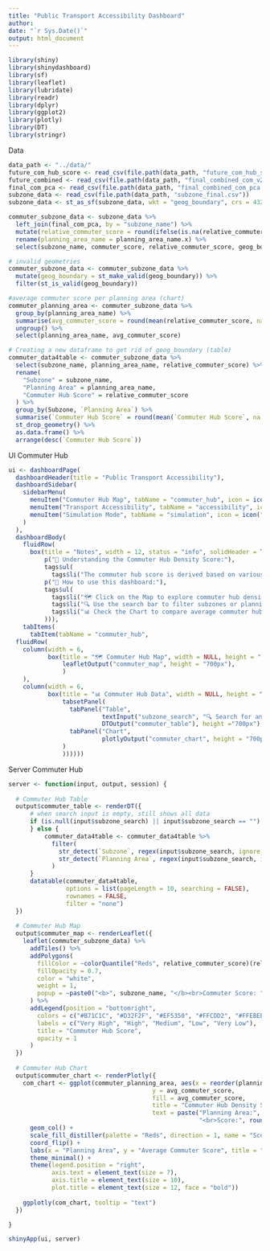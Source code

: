 ```yaml
---
title: "Public Transport Accessibility Dashboard"
author: 
date: "`r Sys.Date()`"
output: html_document
---
```


```r
library(shiny)
library(shinydashboard)
library(sf)
library(leaflet)
library(lubridate)
library(readr)
library(dplyr)
library(ggplot2)
library(plotly)
library(DT)
library(stringr)
```

Data

```r
data_path <- "../data/"
future_com_hub_score <- read_csv(file.path(data_path, "future_com_hub_score_scaled.csv"))
future_combined <- read_csv(file.path(data_path, "final_combined_com_v2.csv"))
final_com_pca <- read_csv(file.path(data_path, "final_combined_com_pca.csv"))
subzone_data <- read_csv(file.path(data_path, "subzone_final.csv"))
subzone_data <- st_as_sf(subzone_data, wkt = "geog_boundary", crs = 4326)

commuter_subzone_data <- subzone_data %>%
  left_join(final_com_pca, by = "subzone_name") %>%
  mutate(relative_commuter_score = round(ifelse(is.na(relative_commuter_score), 0, relative_commuter_score), 2)) %>%
  rename(planning_area_name = planning_area_name.x) %>%
  select(subzone_name, commuter_score, relative_commuter_score, geog_boundary, planning_area_name)

# invalid geometries
commuter_subzone_data <- commuter_subzone_data %>%
  mutate(geog_boundary = st_make_valid(geog_boundary)) %>%
  filter(st_is_valid(geog_boundary))

#average commuter score per planning area (chart)
commuter_planning_area <- commuter_subzone_data %>%
  group_by(planning_area_name) %>%
  summarise(avg_commuter_score = round(mean(relative_commuter_score, na.rm = TRUE), 2)) %>%
  ungroup() %>%
  select(planning_area_name, avg_commuter_score)

# Creating a new dataframe to get rid of geog_boundary (table)
commuter_data4table <- commuter_subzone_data %>%
  select(subzone_name, planning_area_name, relative_commuter_score) %>%
  rename(
    "Subzone" = subzone_name,
    "Planning Area" = planning_area_name,
    "Commuter Hub Score" = relative_commuter_score
  ) %>%
  group_by(Subzone, `Planning Area`) %>%
  summarise(`Commuter Hub Score` = round(mean(`Commuter Hub Score`, na.rm = TRUE), 2), .groups = 'drop') %>%
  st_drop_geometry() %>%
  as.data.frame() %>%
  arrange(desc(`Commuter Hub Score`)) 

```
UI Commuter Hub
```r
ui <- dashboardPage(
  dashboardHeader(title = "Public Transport Accessibility"),
  dashboardSidebar(
    sidebarMenu(
      menuItem("Commuter Hub Map", tabName = "commuter_hub", icon = icon("map")),
      menuItem("Transport Accessibility", tabName = "accessibility", icon = icon("bus")),
      menuItem("Simulation Mode", tabName = "simulation", icon = icon("cogs"))
    )
  ),
  dashboardBody(
    fluidRow(
      box(title = "Notes", width = 12, status = "info", solidHeader = TRUE,
          p("🧠 Understanding the Commuter Hub Density Score:"),
          tags$ul(
            tags$li("The commuter hub score is derived based on various transport factors including bus and train inflow/outflow volumes. A higher score indicates a location with a high movement of commuters, suggesting it as a major transport hub. The maximum score is 1, and the minimum is 0.")),
          p("📌 How to use this dashboard:"),
          tags$ul(
            tags$li("🗺️ Click on the Map to explore commuter hub density visually."),
            tags$li("🔍 Use the search bar to filter subzones or planning areas of your choice."),
            tags$li("📊 Check the Chart to compare average commuter hub scores."),
          ))),
    tabItems(
      tabItem(tabName = "commuter_hub",
  fluidRow(
    column(width = 6,
           box(title = "🗺️ Commuter Hub Map", width = NULL, height = "800px",
               leafletOutput("commuter_map", height = "700px"),
               )
    ),
    column(width = 6,
           box(title = "📊 Commuter Hub Data", width = NULL, height = "800px",
               tabsetPanel(
                 tabPanel("Table", 
                          textInput("subzone_search", "🔍 Search for an Area:", ""),
                          DTOutput("commuter_table"), height ="700px"),
                 tabPanel("Chart", 
                          plotlyOutput("commuter_chart", height = "700px"))),
               )
               ))))))

```

Server Commuter Hub
```r
server <- function(input, output, session) {
    
  # Commuter Hub Table
  output$commuter_table <- renderDT({
      # when search input is empty, still shows all data
      if (is.null(input$subzone_search) || input$subzone_search == "") {commuter_data4table
      } else {
          commuter_data4table <- commuter_data4table %>%
            filter(
              str_detect(`Subzone`, regex(input$subzone_search, ignore_case = TRUE)) |
              str_detect(`Planning Area`, regex(input$subzone_search, ignore_case = TRUE))
            )
      }
      datatable(commuter_data4table, 
                options = list(pageLength = 10, searching = FALSE), 
                rownames = FALSE, 
                filter = "none")
  })
  
  # Commuter Hub Map
  output$commuter_map <- renderLeaflet({
    leaflet(commuter_subzone_data) %>%
      addTiles() %>%
      addPolygons(
        fillColor = ~colorQuantile("Reds", relative_commuter_score)(relative_commuter_score), 
        fillOpacity = 0.7,
        color = "white",
        weight = 1,
        popup = ~paste0("<b>", subzone_name, "</b><br>Commuter Score: ", relative_commuter_score)
      ) %>%
      addLegend(position = "bottomright",
        colors = c("#B71C1C", "#D32F2F", "#EF5350", "#FFCDD2", "#FFEBEE"),
        labels = c("Very High", "High", "Medium", "Low", "Very Low"),
        title = "Commuter Hub Score",
        opacity = 1
      )
  })
  
  # Commuter Hub Chart
  output$commuter_chart <- renderPlotly({
    com_chart <- ggplot(commuter_planning_area, aes(x = reorder(planning_area_name, avg_commuter_score), 
                                        y = avg_commuter_score, 
                                        fill = avg_commuter_score, 
                                        title = "Commuter Hub Density Score",
                                        text = paste("Planning Area:", planning_area_name, 
                                                     "<br>Score:", round(avg_commuter_score, 2)))) +
      geom_col() +
      scale_fill_distiller(palette = "Reds", direction = 1, name = "Score") +
      coord_flip() +
      labs(x = "Planning Area", y = "Average Commuter Score", title = "Average Commuter Score by Planning Area") +
      theme_minimal() +
      theme(legend.position = "right",
            axis.text = element_text(size = 7),
            axis.title = element_text(size = 10),
            plot.title = element_text(size = 12, face = "bold"))
    
    ggplotly(com_chart, tooltip = "text")
  })

}
```


```r
shinyApp(ui, server)
```

